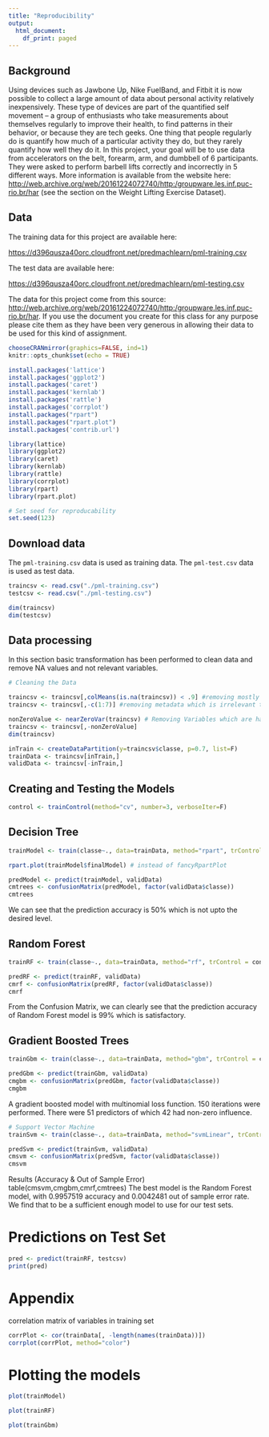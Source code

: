 ---
title: "Reproducibility"
output:
  html_document:
    df_print: paged
---

## Background

Using devices such as Jawbone Up, Nike FuelBand, and Fitbit it is now possible to collect a large amount of data about personal activity relatively inexpensively. These type of devices are part of the quantified self movement -- a group of enthusiasts who take measurements about themselves regularly to improve their health, to find patterns in their behavior, or because they are tech geeks. One thing that people regularly do is quantify how much of a particular activity they do, but they rarely quantify how well they do it. In this project, your goal will be to use data from accelerators on the belt, forearm, arm, and dumbbell of 6 participants. They were asked to perform barbell lifts correctly and incorrectly in 5 different ways. More information is available from the website here: <http://web.archive.org/web/20161224072740/http:/groupware.les.inf.puc-rio.br/har> (see the section on the Weight Lifting Exercise Dataset).

## Data

The training data for this project are available here:

<https://d396qusza40orc.cloudfront.net/predmachlearn/pml-training.csv>

The test data are available here:

<https://d396qusza40orc.cloudfront.net/predmachlearn/pml-testing.csv>

The data for this project come from this source: <http://web.archive.org/web/20161224072740/http:/groupware.les.inf.puc-rio.br/har>. If you use the document you create for this class for any purpose please cite them as they have been very generous in allowing their data to be used for this kind of assignment.

```{r setup, include=FALSE}
chooseCRANmirror(graphics=FALSE, ind=1)
knitr::opts_chunk$set(echo = TRUE)
```

```{r echo = TRUE}
install.packages('lattice')
install.packages('ggplot2')
install.packages('caret')
install.packages('kernlab')
install.packages('rattle')
install.packages('corrplot')
install.packages("rpart")
install.packages("rpart.plot")
install.packages('contrib.url')
```

```{r echo = TRUE}
library(lattice)
library(ggplot2)
library(caret)
library(kernlab)
library(rattle)
library(corrplot)
library(rpart)
library(rpart.plot)
```

```{r}
# Set seed for reproducability
set.seed(123)
```

## Download data

The `pml-training.csv` data is used as training data. The `pml-test.csv` data is used as test data.

```{r echo = TRUE}
traincsv <- read.csv("./pml-training.csv")
testcsv <- read.csv("./pml-testing.csv")

dim(traincsv)
dim(testcsv)
```

## Data processing

In this section basic transformation has been performed to clean data and remove NA values and not relevant variables.

```{r}
# Cleaning the Data

traincsv <- traincsv[,colMeans(is.na(traincsv)) < .9] #removing mostly na columns
traincsv <- traincsv[,-c(1:7)] #removing metadata which is irrelevant to the outcome

```

```{r}
nonZeroValue <- nearZeroVar(traincsv) # Removing Variables which are having nearly zero variance
traincsv <- traincsv[,-nonZeroValue]
dim(traincsv)
```

```{r}
inTrain <- createDataPartition(y=traincsv$classe, p=0.7, list=F)
trainData <- traincsv[inTrain,]
validData <- traincsv[-inTrain,]
```

## Creating and Testing the Models

```{r}
control <- trainControl(method="cv", number=3, verboseIter=F)
```

## Decision Tree

```{r echo = TRUE}
trainModel <- train(classe~., data=trainData, method="rpart", trControl = control, tuneLength = 5)

rpart.plot(trainModel$finalModel) # instead of fancyRpartPlot

predModel <- predict(trainModel, validData)
cmtrees <- confusionMatrix(predModel, factor(validData$classe))
cmtrees
```

We can see that the prediction accuracy is 50% which is not upto the desired level.

## Random Forest

```{r}

trainRF <- train(classe~., data=trainData, method="rf", trControl = control, tuneLength = 5)

predRF <- predict(trainRF, validData)
cmrf <- confusionMatrix(predRF, factor(validData$classe))
cmrf
```

From the Confusion Matrix, we can clearly see that the prediction accuracy of Random Forest model is 99% which is satisfactory.

## Gradient Boosted Trees

```{r echo = TRUE}

trainGbm <- train(classe~., data=trainData, method="gbm", trControl = control, tuneLength = 5, verbose = F)

predGbm <- predict(trainGbm, validData)
cmgbm <- confusionMatrix(predGbm, factor(validData$classe))
cmgbm
```

A gradient boosted model with multinomial loss function. 150 iterations were performed. There were 51 predictors of which 42 had non-zero influence.

```{r}
# Support Vector Machine
trainSvm <- train(classe~., data=trainData, method="svmLinear", trControl = control, tuneLength = 5, verbose = F)

predSvm <- predict(trainSvm, validData)
cmsvm <- confusionMatrix(predSvm, factor(validData$classe))
cmsvm
```

Results (Accuracy & Out of Sample Error) table(cmsvm,cmgbm,cmrf,cmtrees) The best model is the Random Forest model, with 0.9957519 accuracy and 0.0042481 out of sample error rate. We find that to be a sufficient enough model to use for our test sets.

# Predictions on Test Set

```{r}
pred <- predict(trainRF, testcsv)
print(pred)
```

# Appendix

correlation matrix of variables in training set

```{r}
corrPlot <- cor(trainData[, -length(names(trainData))])
corrplot(corrPlot, method="color")
```

# Plotting the models

```{r}
plot(trainModel)

plot(trainRF)

plot(trainGbm)

```
